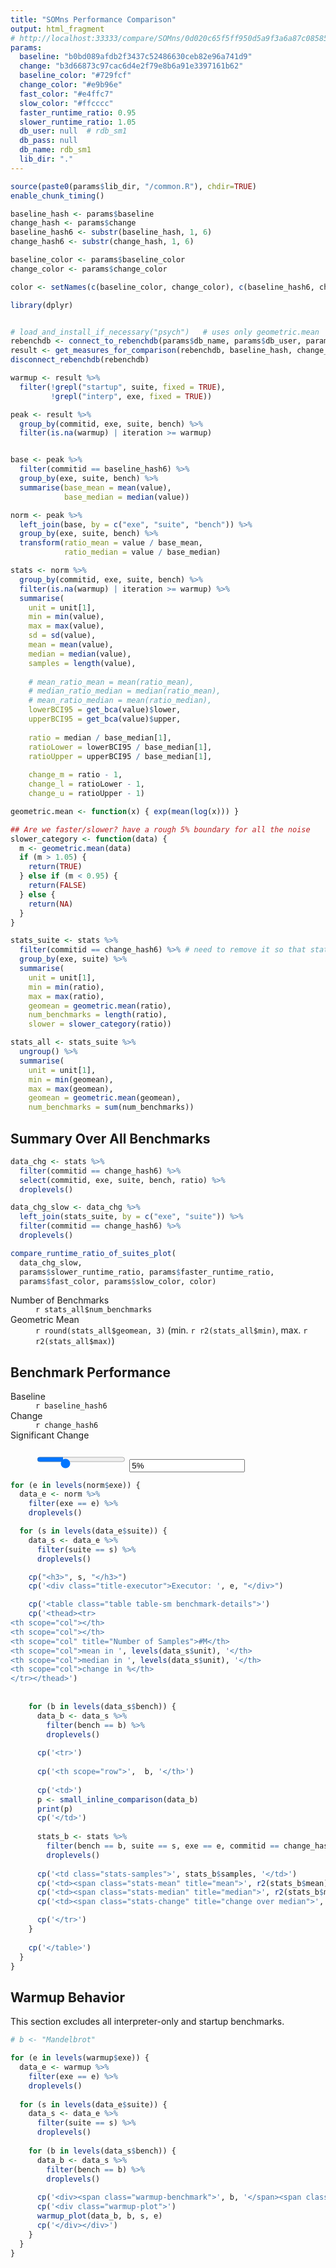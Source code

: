```yaml
---
title: "SOMns Performance Comparison"
output: html_fragment
# http://localhost:33333/compare/SOMns/0d020c65f5ff950d5a9f3a6a87c08585f136afc8/b93035d99ba0f066240c3515745111be7d151e00
params:
  baseline: "b0bd089afdb2f3437c52486630ceb82e96a741d9"
  change: "b3d66873c97cac6d4e2f79e8b6a91e3397161b62"
  baseline_color: "#729fcf"
  change_color: "#e9b96e"
  fast_color: "#e4ffc7"
  slow_color: "#ffcccc"
  faster_runtime_ratio: 0.95
  slower_runtime_ratio: 1.05
  db_user: null  # rdb_sm1
  db_pass: null
  db_name: rdb_sm1
  lib_dir: "."
---
```


```r
source(paste0(params$lib_dir, "/common.R"), chdir=TRUE)
enable_chunk_timing()
```

```r
baseline_hash <- params$baseline
change_hash <- params$change
baseline_hash6 <- substr(baseline_hash, 1, 6)
change_hash6 <- substr(change_hash, 1, 6)

baseline_color <- params$baseline_color
change_color <- params$change_color

color <- setNames(c(baseline_color, change_color), c(baseline_hash6, change_hash6))

library(dplyr)


# load_and_install_if_necessary("psych")   # uses only geometric.mean
rebenchdb <- connect_to_rebenchdb(params$db_name, params$db_user, params$db_pass)
result <- get_measures_for_comparison(rebenchdb, baseline_hash, change_hash)
disconnect_rebenchdb(rebenchdb)
```


```r
warmup <- result %>%
  filter(!grepl("startup", suite, fixed = TRUE),
         !grepl("interp", exe, fixed = TRUE))

peak <- result %>%
  group_by(commitid, exe, suite, bench) %>%
  filter(is.na(warmup) | iteration >= warmup)


base <- peak %>%
  filter(commitid == baseline_hash6) %>%
  group_by(exe, suite, bench) %>%
  summarise(base_mean = mean(value),
            base_median = median(value))

norm <- peak %>%
  left_join(base, by = c("exe", "suite", "bench")) %>%
  group_by(exe, suite, bench) %>%
  transform(ratio_mean = value / base_mean,
            ratio_median = value / base_median)

stats <- norm %>%
  group_by(commitid, exe, suite, bench) %>%
  filter(is.na(warmup) | iteration >= warmup) %>%
  summarise(
    unit = unit[1],
    min = min(value),
    max = max(value),
    sd = sd(value),
    mean = mean(value),
    median = median(value),
    samples = length(value),
            
    # mean_ratio_mean = mean(ratio_mean),
    # median_ratio_median = median(ratio_mean),
    # mean_ratio_median = mean(ratio_median),
    lowerBCI95 = get_bca(value)$lower,
    upperBCI95 = get_bca(value)$upper,
            
    ratio = median / base_median[1],
    ratioLower = lowerBCI95 / base_median[1],
    ratioUpper = upperBCI95 / base_median[1],
            
    change_m = ratio - 1,
    change_l = ratioLower - 1,
    change_u = ratioUpper - 1)

geometric.mean <- function(x) { exp(mean(log(x))) }

## Are we faster/slower? have a rough 5% boundary for all the noise
slower_category <- function(data) {
  m <- geometric.mean(data)
  if (m > 1.05) {
    return(TRUE)
  } else if (m < 0.95) {
    return(FALSE)
  } else {
    return(NA)
  }
}

stats_suite <- stats %>%
  filter(commitid == change_hash6) %>% # need to remove it so that statistics are accurate, or put it into the group
  group_by(exe, suite) %>%
  summarise(
    unit = unit[1],
    min = min(ratio),
    max = max(ratio),
    geomean = geometric.mean(ratio),
    num_benchmarks = length(ratio),
    slower = slower_category(ratio))

stats_all <- stats_suite %>%
  ungroup() %>%
  summarise(
    unit = unit[1],
    min = min(geomean),
    max = max(geomean),
    geomean = geometric.mean(geomean),
    num_benchmarks = sum(num_benchmarks))
```

## Summary Over All Benchmarks

```r
data_chg <- stats %>%
  filter(commitid == change_hash6) %>%
  select(commitid, exe, suite, bench, ratio) %>%
  droplevels()

data_chg_slow <- data_chg %>%
  left_join(stats_suite, by = c("exe", "suite")) %>%
  filter(commitid == change_hash6) %>%
  droplevels()

compare_runtime_ratio_of_suites_plot(
  data_chg_slow,
  params$slower_runtime_ratio, params$faster_runtime_ratio,
  params$fast_color, params$slow_color, color)
```

<dl class="row">
  <dt class="col-sm-3">Number of Benchmarks</dt>
  <dd class="col-sm-8">`r stats_all$num_benchmarks`</dd>

  <dt class="col-sm-3">Geometric Mean</dt>
  <dd class="col-sm-8">`r round(stats_all$geomean, 3)` (min. `r r2(stats_all$min)`, max. `r r2(stats_all$max)`)</dd>
</dl>


## Benchmark Performance

<dl class="row">
  <dt class="col-sm-2">Baseline</dt>
  <dd class="col-sm-9"><span class="baseline-badge">`r baseline_hash6`</span></dd>

  <dt class="col-sm-2">Change</dt>
  <dd class="col-sm-9"><span class="change-badge">`r change_hash6`</span></dd>
  
<dt class="col-sm-2">Significant Change</dt>
<dd class="col-sm-9"><div class="form-row">
<input type="range" class="col-6 custom-range" min="0" max="15" step="0.5" id="significance" style="padding-top: 1.75ex; padding-right: 1em;" value="5">
<input type="text" readonly class="col-4 form-control-plaintext" id="significance-val" value="5%">
</div></dd>
</dl>

```r

for (e in levels(norm$exe)) {
  data_e <- norm %>%
    filter(exe == e) %>%
    droplevels()

  for (s in levels(data_e$suite)) {
    data_s <- data_e %>%
      filter(suite == s) %>%
      droplevels()

    cp("<h3>", s, "</h3>")
    cp('<div class="title-executor">Executor: ', e, "</div>")

    cp('<table class="table table-sm benchmark-details">')
    cp('<thead><tr>
<th scope="col"></th>
<th scope="col"></th>
<th scope="col" title="Number of Samples">#M</th>
<th scope="col">mean in ', levels(data_s$unit), '</th>
<th scope="col">median in ', levels(data_s$unit), '</th>
<th scope="col">change in %</th>
</tr></thead>')
    
    
    for (b in levels(data_s$bench)) {
      data_b <- data_s %>%
        filter(bench == b) %>%
        droplevels()
      
      cp('<tr>')
      
      cp('<th scope="row">',  b, '</th>')
      
      cp('<td>')
      p <- small_inline_comparison(data_b)
      print(p)
      cp('</td>')
      
      stats_b <- stats %>%
        filter(bench == b, suite == s, exe == e, commitid == change_hash6) %>%
        droplevels()
      
      cp('<td class="stats-samples">', stats_b$samples, '</td>')
      cp('<td><span class="stats-mean" title="mean">', r2(stats_b$mean), '</span><span class="stats-sd" title="standard deviation">', r2(stats_b$sd), '</span></td>')
      cp('<td><span class="stats-median" title="median">', r2(stats_b$median), '</span><span class="stats-min" title="minimum">', r2(stats_b$min), '</span><span class="stats-max" title="maximum">', r2(stats_b$max),'</span></td>')
      cp('<td><span class="stats-change" title="change over median">', pro(stats_b$change_m), '</span><span class="stats-change-l" title="lower bound of 95% bootstrap confidence interval">', pro(stats_b$change_l), '</span><span class="stats-change-u" title="upper bound of 95% bootstrap confidence interval">', pro(stats_b$change_u), '</span></td>')

      cp('</tr>')
    }
    
    cp('</table>')
  }
}
```


## Warmup Behavior

This section excludes all interpreter-only and startup benchmarks.
```r
# b <- "Mandelbrot"

for (e in levels(warmup$exe)) {
  data_e <- warmup %>%
    filter(exe == e) %>%
    droplevels()
  
  for (s in levels(data_e$suite)) {
    data_s <- data_e %>%
      filter(suite == s) %>%
      droplevels()
    
    for (b in levels(data_s$bench)) {
      data_b <- data_s %>%
        filter(bench == b) %>%
        droplevels()
      
      cp('<div><span class="warmup-benchmark">', b, '</span><span class="warmup-suite">', s, '</span><span class="warmup-exe">', e, '</span>')
      cp('<div class="warmup-plot">')
      warmup_plot(data_b, b, s, e)
      cp('</div></div>')
    }
  }
}
```
